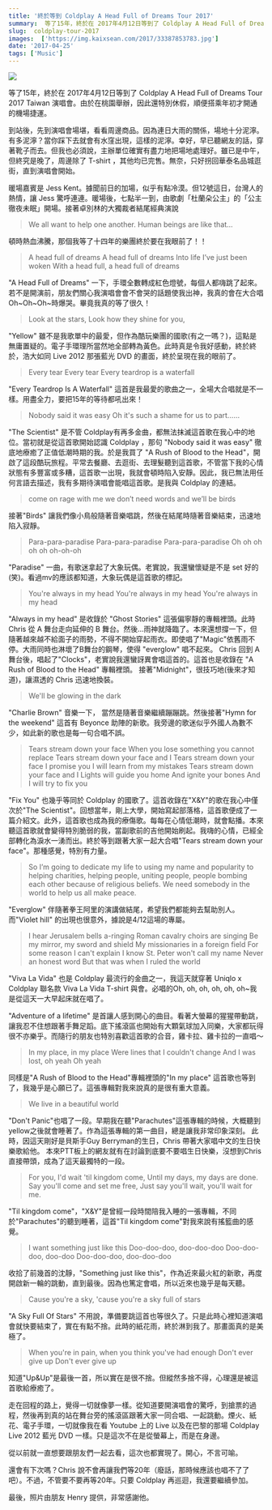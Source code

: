 ```yaml
---
title: '終於等到 Coldplay A Head Full of Dreams Tour 2017'
summary:  等了15年，終於在 2017年4月12日等到了 Coldplay A Head Full of Dreams Tour 2017 Taiwan 演唱會。由於在桃園舉辦，因此還特別休假，順便搭乘年初才開通的機場捷運。
slug:  coldplay-tour-2017
images:  ['https://img.kaixsean.com/2017/33387853783.jpg']
date: '2017-04-25'
tags: ['Music']
--- 
```


![](https://img.kaixsean.com/2017/33387853783.jpg)

等了15年，終於在 2017年4月12日等到了 Coldplay A Head Full of Dreams Tour 2017 Taiwan 演唱會。由於在桃園舉辦，因此還特別休假，順便搭乘年初才開通的機場捷運。

到站後，先到演唱會場堪，看看周邊商品。因為連日大雨的關係，場地十分泥濘。有多泥濘？當你踩下去就會有水窪出現，這樣的泥濘。幸好，早已聽網友的話，穿著靴子而去。但我也必須說，主辦單位確實有盡力地把場地處理好。雖已是中午，但終究是晚了，周邊除了 T-shirt ，其他均已完售。無奈，只好拐回華泰名品城逛街，直到演唱會開始。

暖場嘉賓是 Jess Kent。據聞前日的加場，似乎有點冷漠。但12號這日，台灣人的熱情，讓 Jess 驚呼連連。暖場後，七點半一到，由歌劇「杜蘭朵公主」的「公主徹夜未眠」開場。接著卓別林的大獨裁者結尾經典演說

>We all want to help one another. Human beings are like that…

頓時熱血沸騰，那個我等了十四年的樂團終於要在我眼前了！！

>A head full of dreams A head full of dreams Into life I’ve just been woken With a head full, a head full of dreams

"A Head Full of Dreams" 一下，手環全數轉成紅色燈號，每個人都嗨跳了起來。若不是開演前，朋友們關心我演唱會會不會哭的話題使我出神，我真的會在大合唱Oh~Oh~Oh~時爆哭。畢竟我真的等了很久！

>Look at the stars, Look how they shine for you,

"Yellow" 雖不是我歌單中的最愛，但作為酷玩樂團的國歌(有之一嗎？)，這點是無庸置疑的。電子手環理所當然地全部轉為黃色。此時真是令我好感動，終於終於，浩大如同 Live 2012 那張藍光 DVD 的畫面，終於呈現在我的眼前了。

>Every tear Every tear Every teardrop is a waterfall

"Every Teardrop Is A Waterfall" 這首是我最愛的歌曲之一，全場大合唱就是不一樣。用盡全力，要把15年的等待都吼出來！

>Nobody said it was easy Oh it's such a shame for us to part……

"The Scientist" 是不管 Coldplay有再多金曲，都無法抹滅這首歌在我心中的地位。當初就是從這首歌開始認識 Coldplay ，那句 "Nobody said it was easy" 徹底地療癒了正值低潮時期的我。於是我買了 "A Rush of Blood to the Head"，開啟了這段酷玩旅程。平常去餐廳、去逛街、去理髮聽到這首歌，不管當下我的心情狀態有多豐富或多糟，這首歌一出現，我就會頓時陷入安靜。因此，我已無法用任何言語去描述，我有多期待演唱會能唱這首歌。是我與 Coldplay 的連結。

>come on rage with me we don’t need words and we’ll be birds

接著"Birds" 讓我們像小鳥般隨著音樂唱跳，然後在結尾時隨著音樂結束，迅速地陷入寂靜。

>Para-para-paradise Para-para-paradise Para-para-paradise Oh oh oh oh oh oh-oh-oh

"Paradise" 一曲，有歌迷拿起了大象玩偶。老實說，我還蠻懷疑是不是 set 好的(笑)。看過mv的應該都知道，大象玩偶是這首歌的標記。

>You're always in my head You're always in my head You're always in my head

"Always in my head" 是收錄於 "Ghost Stories" 這張偏寧靜的專輯裡頭。此時 Chris 從 A 舞台走向延伸的 B 舞台。然後...雨神就降臨了。本來還想撐一下，但隨著越來越不給面子的雨勢，不得不開始穿起雨衣。即使唱了"Magic"依舊雨不停。大雨同時也淋壞了B舞台的鋼琴，使得 "everglow" 唱不起來。 Chris 回到 A 舞台後，唱起了"Clocks"，老實說我還蠻訝異會唱這首的。這首也是收錄在 "A Rush of Blood to the Head" 專輯裡頭。 接著"Midnight"，很技巧地(後來才知道)，讓濕透的 Chris 迅速地換裝。

>We'll be glowing in the dark

"Charlie Brown" 音樂一下， 當然是隨著音樂繼續蹦蹦跳。然後接著"Hymn for the weekend" 這首有 Beyonce 助陣的新歌。我旁邊的歌迷似乎外國人為數不少，如此新的歌也是每一句合唱不誤。

>Tears stream down your face When you lose something you cannot replace Tears stream down your face and I Tears stream down your face I promise you I will learn from my mistakes Tears stream down your face and I Lights will guide you home And ignite your bones And I will try to fix you

"Fix You" 也幾乎等同於 Coldplay 的國歌了。這首收錄在"X&Y"的歌在我心中僅次於"The Scientist"。回想當年，剛上大學，開始寫起部落格，這首歌便成了一篇介紹文。此外，這首歌也成為我的療傷歌。每每在心情低潮時，就會點播。本來聽這首歌就會變得特別脆弱的我，當副歌前的吉他開始刷起。我嗨的心情，已經全部轉化為淚水一湧而出。終於等到跟著大家一起大合唱"Tears stream down your face"。那種感覺，特別有力量。

>So I’m going to dedicate my life to using my name and popularity to helping charities, helping people, uniting people, people bombing each other because of religious beliefs. We need somebody in the world to help us all make peace.

"Everglow" 伴隨著拳王阿里的演講做結尾，希望我們都能夠去幫助別人。而"Violet hill" 的出現也很意外，據說是4/12這場的專屬。

>I hear Jerusalem bells a-ringing Roman cavalry choirs are singing Be my mirror, my sword and shield My missionaries in a foreign field For some reason I can't explain I know St. Peter won't call my name Never an honest word But that was when I ruled the world

"Viva La Vida" 也是 Coldplay 最流行的金曲之一，我這天就穿著 Uniqlo x Coldplay 聯名款 Viva La Vida T-shirt 與會。必唱的Oh, oh, oh, oh, oh, oh~我是從這天一大早起床就在唱了。

"Adventure of a lifetime" 是首讓人感到開心的曲目。看著大螢幕的猩猩帶動跳，讓我忍不住想跟著手舞足蹈。底下搖滾區也開始有大顆氣球加入同樂，大家都玩得很不亦樂乎。而隨行的朋友也特別喜歡這首歌的合音，雞卡拉、雞卡拉的一直唱～

>In my place, in my place Were lines that I couldn't change And I was lost, oh yeah Oh yeah

同樣是"A Rush of Blood to the Head"專輯裡頭的"In my place" 這首歌也等到了，我幾乎是心願已了。這張專輯對我來說真的是很有重大意義。

>We live in a beautiful world

"Don't Panic"也唱了一段。早期我在聽"Parachutes"這張專輯的時候，大概聽到yellow之後就會睡著了。作為這張專輯的第一曲目，總是讓我非常印象深刻。
此時，因這天剛好是貝斯手Guy Berryman的生日，Chris 帶著大家唱中文的生日快樂歌給他。 本來PTT板上的網友就有在討論到底要不要唱生日快樂，沒想到Chris直接帶頭，成為了這天最獨特的一段。

>For you, I'd wait 'til kingdom come, Until my days, my days are done. Say you'll come and set me free, Just say you'll wait, you'll wait for me.

"Til kingdom come"，"X&Y"是曾經一段時間陪我入睡的一張專輯，不同於"Parachutes"的聽到睡著，這首"Til kingdom come"對我來說有搖籃曲的感覺。

>I want something just like this Doo-doo-doo, doo-doo-doo Doo-doo-doo, doo-doo Doo-doo-doo, doo-doo-doo

收拾了前幾首的沈靜，"Something just like this"，作為近來最火紅的新歌，再度開啟新一輪的跳動，直到最後。因為也篤定會唱，所以近來也幾乎是每天聽。

>Cause you're a sky, 'cause you're a sky full of stars

"A Sky Full Of Stars" 不用說，準備要跳這首也等很久了。只是此時心裡知道演唱會就快要結束了，實在有點不捨。此時的紙花雨，終於淋到我了。那畫面真的是美極了。

>When you're in pain, when you think you've had enough Don't ever give up Don't ever give up

知道"Up&Up"是最後一首，所以實在是很不捨。但縱然多捨不得，心理還是被這首歌給療癒了。

走在回程的路上，覺得一切就像夢一樣。從知道要開演唱會的驚呼，到搶票的過程，然後再到真的站在舞台旁的搖滾區跟著大家一同合唱、一起跳動。煙火、紙花、電子手環，一切就像我在看 Youtube 上的 Live 以及在巴黎的那場 Coldplay Live 2012 藍光 DVD 一樣。只是這次不在是從螢幕上，而是在身邊。

從以前就一直想要跟朋友們一起去看，這次也都實現了。開心，不言可喻。 

還會有下次嗎？Chris 說不會再讓我們等20年（廢話，那時候應該也唱不了了吧）。不過，不管要不要再等20年。只要 Coldplay 再巡迴，我還要繼續參加。

最後，照片由朋友 Henry 提供，非常感謝他。